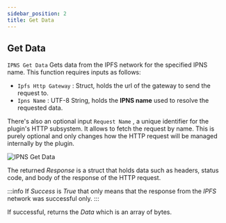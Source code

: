 ```yaml
---
sidebar_position: 2
title: Get Data
---
```



## Get Data

`IPNS Get Data` Gets data from the IPFS network for the specified IPNS name. This function requires inputs as follows:

* `Ipfs Http Gateway` <Step text="1"/> : Struct, holds the url of the gateway to send the request to.
* `Ipns Name` <Step text="2"/> : UTF-8 String, holds the **IPNS name** used to resolve the requested data.

There's also an optional input `Request Name` <Step text="3"/>, a unique identifier for the plugin's HTTP subsystem. It
allows to fetch the request by name. This is purely optional and only changes how the HTTP request will be managed
internally by the plugin.

![IPNS Get Data](_static/img/get_data.png)

The returned *Response* is a struct that holds data such as headers, status code, and body of the response of the HTTP
request.

:::info
If *Success* is *True* that only means that the response from the *IPFS* network was successful only.
:::

If successful, returns the *Data* <Step text="4"/> which is an array of bytes.
